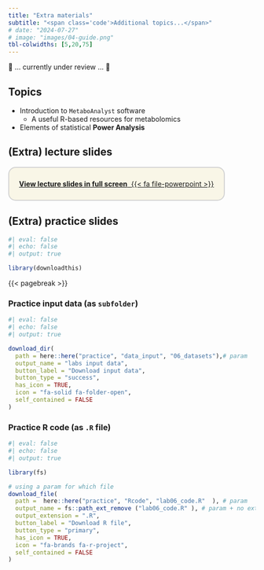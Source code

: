 ```yaml
---
title: "Extra materials"
subtitle: "<span class='code'>Additional topics...</span>"
# date: "2024-07-27"
# image: "images/04-guide.png"
tbl-colwidths: [5,20,75]
---
```



🔴  … currently under review … 🔴
 
## Topics

-   Introduction to `MetaboAnalyst` software
    -   A useful R-based resources for metabolomics

-   Elements of statistical **Power Analysis**

## (Extra) lecture slides

::: {.custom-border style="border: 2px solid lightgray; padding: 10px 20px; background-color: #f9f6e7; border-radius: 15px; display: inline-block; text-align: center; margin: auto;"}
[**View lecture slides in full screen** &nbsp;{{< fa file-powerpoint >}}](../lectures_slides/Lecture_06.pdf)
:::

## (Extra) practice slides

<!-- ::: {.custom-border style="border: 2px solid lightgray; padding: 10px 20px; background-color: #f9f6e7; border-radius: 15px; display: inline-block; text-align: center; margin: auto;"} -->
<!-- [**View practice slides in full screen** &nbsp;{{< fa file-code >}}](../practice/practice_slides/slides_lab06.html) -->
<!-- ::: -->



\pagebreak

```r
#| eval: false
#| echo: false
#| output: true

library(downloadthis)
```

{{< pagebreak >}}

### Practice input data (as `subfolder`)

```r
#| eval: false
#| echo: false
#| output: true

download_dir(
  path = here::here("practice", "data_input", "06_datasets"),# param
  output_name = "labs input data",
  button_label = "Download input data",
  button_type = "success",
  has_icon = TRUE,
  icon = "fa-solid fa-folder-open",
  self_contained = FALSE
)
```


### Practice R code (as `.R` file)
```r
#| eval: false
#| echo: false
#| output: true

library(fs) 

# using a param for which file 
download_file(
  path =  here::here("practice", "Rcode", "lab06_code.R"  ), # param
  output_name = fs::path_ext_remove ("lab06_code.R" ), # param + no extension.... 
  output_extension = ".R",  
  button_label = "Download R file",
  button_type = "primary",
  has_icon = TRUE,
  icon = "fa-brands fa-r-project",
  self_contained = FALSE
)
```
